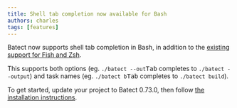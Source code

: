 ```yaml
---
title: Shell tab completion now available for Bash
authors: charles
tags: [features]
---
```


Batect now supports shell tab completion in Bash, in addition to the [existing support for Fish and Zsh](/docs/getting-started/shell-tab-completion).

This supports both options (eg. `./batect --out`<kbd>Tab</kbd> completes to `./batect --output`) and task names
(eg. `./batect b`<kbd>Tab</kbd> completes to `./batect build`).

To get started, update your project to Batect 0.73.0, then follow
[the installation instructions](/docs/getting-started/shell-tab-completion#bash).
